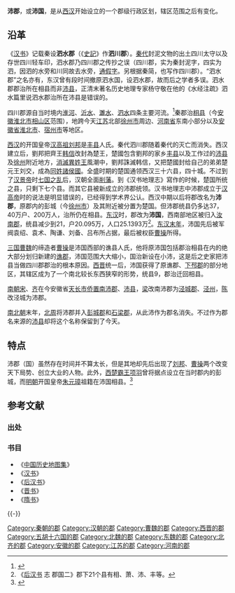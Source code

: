 {{中国地名
|设立=西汉
|使用=南北朝废除
|秦=泗川郡（简写作四川郡，误为泗水郡）
|西汉=沛郡
|东汉=沛国
|东晋=沛郡
|南北朝=并入[[彭城郡|彭城郡]]
}}

'''沛郡'''，或'''沛国'''，是从[[西汉|西汉]]开始设立的一个郡级行政区划，辖区范围之后有变化。

==沿革==
《[[汉书|汉书]]》记载秦设'''泗水郡'''（《[[史記|史記]]》作'''泗川郡'''）。[[秦代|秦代]]封泥文物的出土四川太守以及存世四川轻车印，泗水郡乃四川郡之传抄之误（四川郡，实为秦封泥字，四实为泗，因泗的水旁和川同故去水旁，[[通假字|通假字]]。另根据秦简，也写作四川郡）。“泗水郡”之名亦有，东汉曾有段时间撤原泗水国，设泗水郡，故而后之学者多误。泗水郡郡治所在相县而非[[沛县|沛县]]，正清末著名历史地理专家杨守敬在他的《水经注疏》泗水篇里说泗水郡治所在沛县是错误的。

四川郡源自当时境内[[淮河|淮河]]、[[沂水|沂水]]、[[濉水|濉水]]、[[泗水_(河流)|泗水]]四条主要河流。<ref>{{cite web|url=http://www.pku.edu.cn/academic/zggds/004/001/041.htm|title=秦始皇三十六郡新考|author=辛德勇|publisher=北京大学中国古代史研究中心|accessdate=2008-07-03|deadurl=yes|archiveurl=https://web.archive.org/web/20071125095948/http://www.pku.edu.cn/academic/zggds/004/001/041.htm|archivedate=2007-11-25}}</ref>秦郡治[[相县|相县]]（今[[安徽|安徽]][[淮北市|淮北市]][[相山区|相山区]]范围），地跨今天[[江苏|江苏]]北部[[徐州市|徐州市]]周边、[[河南省|河南省]]东南小部分以及[[安徽省|安徽省]][[淮北市|淮北市]]、[[宿州市|宿州市]]等地区。

[[西汉|西汉]]的开国皇帝[[刘邦|汉高祖刘邦]]是[[丰县|丰县]]人氏。秦代泗川郡随着秦代的灭亡而消失。西汉建立后，劉邦把齊王[[韩信|韩信]]改封為楚王，楚國包含劉邦的家乡[[丰县|丰县]]以及工作过的[[沛县|沛县]]及[[徐州|徐州]]附近地方，[[消滅異姓王|消滅異姓王]]風潮中，劉邦誅滅韩信，又把楚國封给自己的弟弟楚元王刘交，成為[[宗室|同姓]][[諸侯國|諸侯國]]。全盛时期的楚国通领西汉三十六县，四十城。不过到了[[汉景帝|汉景帝]]时[[七国之乱|七国之乱]]后，汉朝全面[[削藩|削藩]]。到《汉书地理志》寫作的时候，楚国所统之县，只剩下七个县。而其它县被新成立的沛郡统领。汉书地理志中沛郡成立于[[汉高帝|汉高帝]]时的说法是明显错误的，已经得到学术界公认。西汉中期以后将郡改名为'''沛郡'''，原郡内的彭城（今[[徐州市|徐州市]]）及其附近被分置为楚国。但沛郡统县仍多达37，40万户、200万人，治所仍在相县。[[东汉|东汉]]时，郡改为'''沛国'''，西南部地区被归入[[汝南郡|汝南郡]]，统县减少到21，户20.095万，人口25.1393万<ref>《[[后汉书|后汉书]] 志 郡国二》郡下21个县有相、萧、沛、丰等。</ref>。[[东汉末年|东汉末年]]，沛国先后被军阀袁绍、袁术、陶谦、刘备、吕布所占据，最后被权臣[[曹操|曹操]]所得。

[[三国|三国]][[曹魏|曹魏]]的缔造者[[曹操|曹操]]是沛国西部的谯县人氏，他将原沛国包括郡治相县在内的绝大部分划归新建的[[谯郡|谯郡]]，沛国范围大大缩小，国治新设在小沛，这是后之史家把沛县当做四川郡郡治的根本原因。[[西晋|西晋]]统一后，沛国获得了原谯郡、[[下邳郡|下邳郡]]的部分地区，其辖区成为了一个南北较长东西狭窄的形势，统县9，郡治迁回相县。

[[南朝|南朝]][[南朝宋|宋]]、[[南齐|齐]]在今安徽省[[天长市|天长市]][[侨郡|侨置]][[南沛郡|南沛郡]]、[[沛县|沛县]]，[[梁_(南朝)|梁]]改南沛郡为[[泾城郡|泾城郡]]、[[泾州|泾州]]，[[陈|陈]]改泾城为沛郡。

[[南北朝|南北朝]]末年，[[北周|北周]]将沛郡并入[[彭城郡|彭城郡]]和[[石梁郡|石梁郡]]，从此沛作为郡名消失。不过作为郡名来源的[[沛县|沛县]]却将这个名称保留到了今天。

==特点==
沛郡（国）虽然存在时间并不算太长，但是其地却先后出现了[[刘邦|刘邦]]、[[曹操|曹操]]两个改变天下局势、创立大业的人物。此外，[[项羽|西楚霸王项羽]]曾将据点设立在当时郡内的彭城，而[[明朝|明朝]]开国皇帝[[朱元璋|朱元璋]]祖籍在沛国相县。<ref>{{cite web|url=http://www.cssn.cn/sjxz/xsjdk/zgjd/sb/jsbml/mtzsl/201311/t20131120_843696.shtml|title=明太祖实录卷之一|archive-date=2020-11-14|publisher=中国社会科学网|archive-url=http://www.freezepage.com/1605359881APORWRRUQG}}</ref>

==参考文献==
===出处===
{{Reflist}}

===书目===
*《[[中国历史地图集|中国历史地图集]]》
*《[[汉书|汉书]]》
*《[[后汉书|后汉书]]》
*《[[晋书|晋书]]》
*《[[隋书|隋书]]》

{{-}}
{{秦朝行政區劃|nocat}}
{{西汉行政区划|nocat}}
{{東漢行政區劃|nocat}}
{{三國行政區劃|nocat}}
{{西晉行政區劃|nocat}}
{{南朝行政區劃|nocat}}

[[Category:秦朝的郡|Category:秦朝的郡]]
[[Category:汉朝的郡|Category:汉朝的郡]]
[[Category:曹魏的郡|Category:曹魏的郡]]
[[Category:西晋的郡|Category:西晋的郡]]
[[Category:五胡十六国的郡|Category:五胡十六国的郡]]
[[Category:北魏的郡|Category:北魏的郡]]
[[Category:东魏的郡|Category:东魏的郡]]
[[Category:北齐的郡|Category:北齐的郡]]
[[Category:安徽的郡|Category:安徽的郡]]
[[Category:江苏的郡|Category:江苏的郡]]
[[Category:河南的郡|Category:河南的郡]]